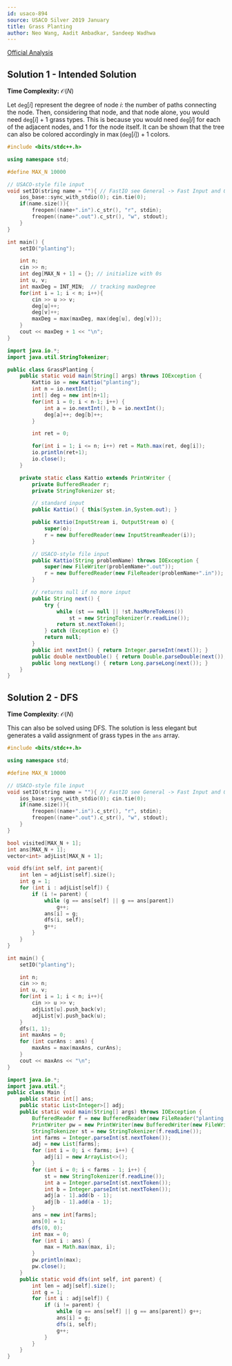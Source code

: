 ```yaml
---
id: usaco-894
source: USACO Silver 2019 January
title: Grass Planting
author: Neo Wang, Aadit Ambadkar, Sandeep Wadhwa
---
```


[Official Analysis](http://www.usaco.org/current/data/sol_planting_silver_jan19.html)

## Solution 1 - Intended Solution

**Time Complexity:** $\mathcal{O}(N)$

Let $\texttt{deg}[i]$ represent the degree of node $i$: the number of paths
connecting the node. Then, considering that node, and that node alone, you would
need $\texttt{deg}[i]+1$ grass types. This is because you would need
$\texttt{deg}[i]$ for each of the adjacent nodes, and $1$ for the node itself.
It can be shown that the tree can also be colored accordingly in
$\max(\texttt{deg}[i])+1$ colors.

<LanguageSection>

<CPPSection>

```cpp
#include <bits/stdc++.h>

using namespace std;

#define MAX_N 10000

// USACO-style file input
void setIO(string name = ""){ // FastIO see General -> Fast Input and Output
	ios_base::sync_with_stdio(0); cin.tie(0);
	if(name.size()){
		freopen((name+".in").c_str(), "r", stdin);
		freopen((name+".out").c_str(), "w", stdout);
	}
}

int main() {
	setIO("planting");

	int n; 
	cin >> n;
	int deg[MAX_N + 1] = {}; // initialize with 0s
	int u, v;
	int maxDeg = INT_MIN;  // tracking maxDegree
	for(int i = 1; i < n; i++){
		cin >> u >> v;
		deg[u]++;
		deg[v]++;
		maxDeg = max(maxDeg, max(deg[u], deg[v]));
	}
	cout << maxDeg + 1 << "\n";
}
```

</CPPSection>

<JavaSection>

```java
import java.io.*;
import java.util.StringTokenizer;

public class GrassPlanting {
	public static void main(String[] args) throws IOException {
		Kattio io = new Kattio("planting");
		int n = io.nextInt();
		int[] deg = new int[n+1];
		for(int i = 0; i < n-1; i++) {
			int a = io.nextInt(), b = io.nextInt();
			deg[a]++; deg[b]++;
		}

		int ret = 0;

		for(int i = 1; i <= n; i++) ret = Math.max(ret, deg[i]);
		io.println(ret+1);
		io.close();
	}

	private static class Kattio extends PrintWriter {
		private BufferedReader r;
		private StringTokenizer st;

		// standard input
		public Kattio() { this(System.in,System.out); }

		public Kattio(InputStream i, OutputStream o) {
			super(o);
			r = new BufferedReader(new InputStreamReader(i));
		}

		// USACO-style file input
		public Kattio(String problemName) throws IOException {
			super(new FileWriter(problemName+".out"));
			r = new BufferedReader(new FileReader(problemName+".in"));
		}

		// returns null if no more input
		public String next() {
			try {
				while (st == null || !st.hasMoreTokens())
					st = new StringTokenizer(r.readLine());
				return st.nextToken();
			} catch (Exception e) {}
			return null;
		}
		public int nextInt() { return Integer.parseInt(next()); }
		public double nextDouble() { return Double.parseDouble(next()); }
		public long nextLong() { return Long.parseLong(next()); }
	}
}
```

</JavaSection>

</LanguageSection>

## Solution 2 - DFS

**Time Complexity**: $\mathcal{O}(N)$

This can also be solved using DFS. The solution is less elegant but generates a
valid assignment of grass types in the $\texttt{ans}$ array.

<LanguageSection>

<CPPSection>

```cpp
#include <bits/stdc++.h>

using namespace std;

#define MAX_N 10000

// USACO-style file input
void setIO(string name = ""){ // FastIO see General -> Fast Input and Output
	ios_base::sync_with_stdio(0); cin.tie(0);
	if(name.size()){
		freopen((name+".in").c_str(), "r", stdin);
		freopen((name+".out").c_str(), "w", stdout);
	}
}

bool visited[MAX_N + 1];
int ans[MAX_N + 1];
vector<int> adjList[MAX_N + 1];

void dfs(int self, int parent){
	int len = adjList[self].size();
	int g = 1;
	for (int i : adjList[self]) {
		if (i != parent) {
			while (g == ans[self] || g == ans[parent]) 
				g++;
			ans[i] = g;
			dfs(i, self);
			g++;
		}
	}
}

int main() {
	setIO("planting");

	int n; 
	cin >> n;
	int u, v;
	for(int i = 1; i < n; i++){
		cin >> u >> v;
		adjList[u].push_back(v);
		adjList[v].push_back(u);
	}
	dfs(1, 1);
	int maxAns = 0;
	for (int curAns : ans) {
		maxAns = max(maxAns, curAns);
	}
	cout << maxAns << "\n";
}
```

</CPPSection>

<JavaSection>

```java
import java.io.*;
import java.util.*;
public class Main {
	public static int[] ans;
	public static List<Integer>[] adj;
	public static void main(String[] args) throws IOException {
		BufferedReader f = new BufferedReader(new FileReader("planting.in"));
		PrintWriter pw = new PrintWriter(new BufferedWriter(new FileWriter("planting.out")));
		StringTokenizer st = new StringTokenizer(f.readLine());
		int farms = Integer.parseInt(st.nextToken());
		adj = new List[farms];
		for (int i = 0; i < farms; i++) {
			adj[i] = new ArrayList<>();
		}
		for (int i = 0; i < farms - 1; i++) {
			st = new StringTokenizer(f.readLine());
			int a = Integer.parseInt(st.nextToken());
			int b = Integer.parseInt(st.nextToken());
			adj[a - 1].add(b - 1);
			adj[b - 1].add(a - 1);
		}
		ans = new int[farms];
		ans[0] = 1;
		dfs(0, 0);
		int max = 0;
		for (int i : ans) {
			max = Math.max(max, i);
		}
		pw.println(max);
		pw.close();
	}
	public static void dfs(int self, int parent) {
		int len = adj[self].size();
		int g = 1;
		for (int i : adj[self]) {
			if (i != parent) {
				while (g == ans[self] || g == ans[parent]) g++;
				ans[i] = g;
				dfs(i, self);
				g++;
			}
		}
	}
}
```

</JavaSection>

</LanguageSection>
